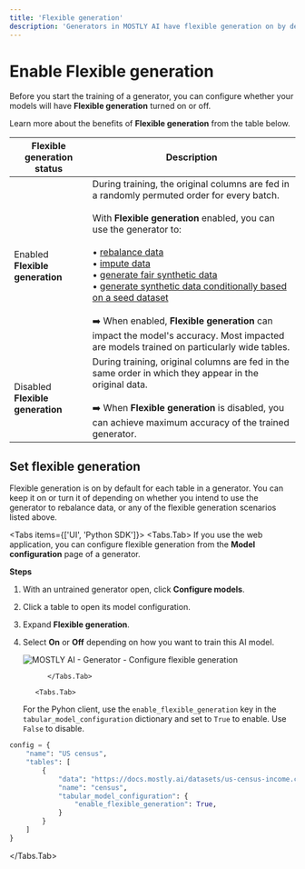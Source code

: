 ```yaml
---
title: 'Flexible generation'
description: 'Generators in MOSTLY AI have flexible generation on by default. You can use such generators to rebalance your synthetic datasets, use data imputation to replace missing or null values with statistically reliable ones, and generate fair synthetic data.'
---
```



# Enable Flexible generation

Before you start the training of a generator, you can configure whether your models will have **Flexible generation** turned on or off.

Learn more about the benefits of **Flexible generation** from the table below.

| Flexible generation status       | Description                                                                                                                                                                                                                                                                                                                                                                                                                                                                                                                                                                                                                                        |
| -------------------------------- | -------------------------------------------------------------------------------------------------------------------------------------------------------------------------------------------------------------------------------------------------------------------------------------------------------------------------------------------------------------------------------------------------------------------------------------------------------------------------------------------------------------------------------------------------------------------------------------------------------------------------------------------------- |
| Enabled **Flexible generation**  | During training, the original columns are fed in a randomly permuted order for every batch.<br /><br />With **Flexible generation** enabled, you can use the generator to:<br /><br /> • [rebalance data](/synthetic-datasets/rebalance-columns)<br /> • [impute data](/synthetic-datasets/data-imputation)<br /> • [generate fair synthetic data](/synthetic-datasets/fairness)<br /> • [generate synthetic data conditionally based on a seed dataset](/synthetic-datasets/seeded-generation)<br /><br />➡️ When enabled, **Flexible generation** can impact the model's accuracy. Most impacted are models trained on particularly wide tables. |
| Disabled **Flexible generation** | During training, original columns are fed in the same order in which they appear in the original data.<br /><br />➡️ When **Flexible generation** is disabled, you can achieve maximum accuracy of the trained generator.                                                                                                                                                                                                                                                                                                                                                                                                                          |

## Set flexible generation

Flexible generation is on by default for each table in a generator. You can keep it on or turn it of depending on whether you intend to use the generator to rebalance data, or any of the flexible generation scenarios listed above.

<Tabs items={['UI', 'Python SDK']}>
<Tabs.Tab>
If you use the web application, you can configure flexible generation from the **Model configuration** page of a generator.

**Steps**

1.  With an untrained generator open, click **Configure models**.
2.  Click a table to open its model configuration.
3.  Expand **Flexible generation**.
4.  Select **On** or **Off** depending on how you want to train this AI model.

    <Image src="/docimages/generators/enable-flexible-generation/flexible-generation-enabled.webp" alt="MOSTLY AI - Generator - Configure flexible generation" width={800} height={150} />

              </Tabs.Tab>

           <Tabs.Tab>

    For the Pyhon client, use the `enable_flexible_generation` key in the `tabular_model_configuration` dictionary and set to `True` to enable. Use `False` to disable.

```python filename="python" copy {8}
config = {
    "name": "US census",
    "tables": [
        {
            "data": "https://docs.mostly.ai/datasets/us-census-income.csv.gz",
            "name": "census",
            "tabular_model_configuration": {
                "enable_flexible_generation": True,
            }
        }
    ]
}
```

</Tabs.Tab>

</Tabs>
